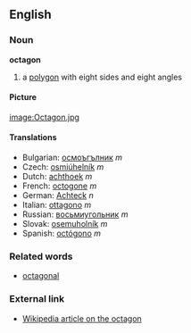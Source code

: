 ==English==
===Noun===
'''octagon'''

#a [[polygon]] with eight sides and eight angles

====Picture====

[[image:Octagon.jpg]]

====Translations====
*Bulgarian: [[осмоъгълник]] ''m''
*Czech: [[osmiúhelník]]  ''m''
*Dutch: [[achthoek]] ''m''
*French: [[octogone]] ''m''
*German: [[Achteck]] ''n''
*Italian: [[ottagono]] ''m''
*Russian: [[восьмиугольник]] ''m''
*Slovak: [[osemuholník]]  ''m''
*Spanish: [[octógono]] ''m''

===Related words===

*[[octagonal]]

===External link===
*[[w:octagon|Wikipedia article on the octagon]]
